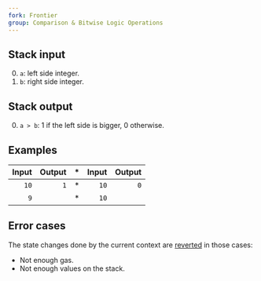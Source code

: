```yaml
---
fork: Frontier
group: Comparison & Bitwise Logic Operations
---
```


## Stack input

0. `a`: left side integer.
1. `b`: right side integer.

## Stack output

0. `a > b`: 1 if the left side is bigger, 0 otherwise.

## Examples

| Input | Output | * | Input | Output |
|------:|-------:|-|------:|-------:|
| `10` | `1` | * | `10` | `0` |
| `9` | | * | `10` | |

## Error cases

The state changes done by the current context are [reverted](#FD) in those cases:
- Not enough gas.
- Not enough values on the stack.
